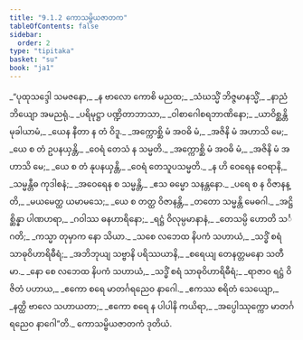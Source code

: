 ```yaml
---
title: "9.1.2 ကောသမ္ဗိယဇာတက"
tableOfContents: false
sidebar:
  order: 2
type: "tipitaka"
basket: "su"
book: "ja1"
---
```



<DynamicBreadcrumb />

<Division number="10" book="ja1" e="ch" v="22" p="188">

<Paragraph number="1791" type="verses" book="ja1">
_“ပုထုသဒ္ဒေါ သမဇနော,_  
_န ဗာလော ကောစိ မညထ;_  
_သံဃသ္မိံ ဘိဇ္ဇမာနသ္မိံ,_  
_နာညံ ဘိယျော အမညရုံ._  

</Paragraph>

</Division>
<Division number="11" book="ja1" e="ch" v="22" p="188">

<Paragraph number="1792" type="verses" book="ja1">
_ပရိမုဋ္ဌာ ပဏ္ဍိတာဘာသာ,_  
_ဝါစာဂေါစရဘာဏိနော;_  
_ယာဝိစ္ဆန္တိ မုခါယာမံ,_  
_ယေန နီတာ န တံ ဝိဒူ._  

</Paragraph>

</Division>
<Division number="12" book="ja1" e="ch" v="22" p="188">

<Paragraph number="1793" type="verses" book="ja1">
_အက္ကောစ္ဆိ မံ အဝဓိ မံ,_  
_အဇိနိ မံ အဟာသိ မေ;_  
_ယေ စ တံ ဥပနယှန္တိ,_  
_ဝေရံ တေသံ န သမ္မတိ._  

</Paragraph>

</Division>
<Division number="13" book="ja1" e="ch" v="22" p="188">

<Paragraph number="1794" type="verses" book="ja1">
_အက္ကောစ္ဆိ မံ အဝဓိ မံ,_  
_အဇိနိ မံ အဟာသိ မေ;_  
_ယေ စ တံ နုပနယှန္တိ,_  
_ဝေရံ တေသူပသမ္မတိ._  

</Paragraph>

</Division>
<Division number="14" book="ja1" e="ch" v="22" p="188">

<Paragraph number="1795" type="verses" book="ja1">
_န ဟိ ဝေရေန ဝေရာနိ,_  
_သမ္မန္တီဓ ကုဒါစနံ;_  
_အဝေရေန စ သမ္မန္တိ,_  
_ဧသ ဓမ္မော သနန္တနော._  

</Paragraph>

</Division>
<Division number="15" book="ja1" e="ch" v="22" p="188">

<Paragraph number="1796" type="verses" book="ja1">
_ပရေ စ န ဝိဇာနန္တိ,_  
_မယမေတ္ထ ယမာမသေ;_  
_ယေ စ တတ္ထ ဝိဇာနန္တိ,_  
_တတော သမ္မန္တိ မေဓဂါ._  

</Paragraph>

</Division>
<Division number="16" book="ja1" e="ch" v="22" p="188">

<Paragraph number="1797" type="verses" book="ja1">
_အဋ္ဌိစ္ဆိန္နာ ပါဏဟရာ,_  
_ဂဝါဿ ဓနဟာရိနော;_  
_ရဋ္ဌံ ဝိလုမ္ပမာနာနံ,_  
_တေသမ္ပိ ဟောတိ သင်္ဂတိ;_  
_ကသ္မာ တုမှာက နော သိယာ._  

</Paragraph>

</Division>
<Division number="17" book="ja1" e="ch" v="22" p="188">

<Paragraph number="1798" type="verses" book="ja1">
_သစေ လဘေထ နိပကံ သဟာယံ,_  
_သဒ္ဓိံ စရံ သာဓုဝိဟာရိဓီရံ;_  
_အဘိဘုယျ သဗ္ဗာနိ ပရိဿယာနိ,_  
_စရေယျ တေနတ္တမနော သတီမာ._  

</Paragraph>

</Division>
<Division number="18" book="ja1" e="ch" v="22" p="188">

<Paragraph number="1799" type="verses" book="ja1">
_နော စေ လဘေထ နိပကံ သဟာယံ,_  
_သဒ္ဓိံ စရံ သာဓုဝိဟာရိဓီရံ;_  
_ရာဇာဝ ရဋ္ဌံ ဝိဇိတံ ပဟာယ,_  
_ဧကော စရေ မာတင်္ဂရညေဝ နာဂေါ._  

</Paragraph>

</Division>
<Division number="19" book="ja1" e="ch" v="22" p="189">

<Paragraph number="1800" type="verses" book="ja1">
_ဧကဿ စရိတံ သေယျော,_  
_နတ္ထိ ဗာလေ သဟာယတာ;_  
_ဧကော စရေ န ပါပါနိ ကယိရာ,_  
_အပ္ပေါဿုက္ကော မာတင်္ဂရညေဝ နာဂေါ”တိ._  


</Paragraph>
</Division>

<Paragraph number="1801" type="center" book="ja1">
ကောသမ္ဗိယဇာတကံ ဒုတိယံ.
</Paragraph>